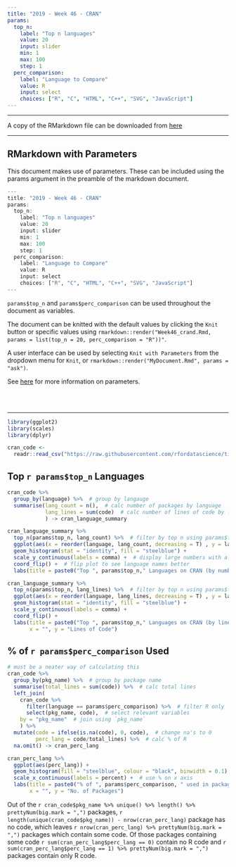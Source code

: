 ```yaml
---
title: "2019 - Week 46 - CRAN"
params:
  top_n: 
    label: "Top n languages"
    value: 20
    input: slider
    min: 1
    max: 100
    step: 1
  perc_comparison:
    label: "Language to Compare"
    value: R
    input: select
    choices: ["R", "C", "HTML", "C++", "SVG", "JavaScript"] 
---
```



***

A copy of the RMarkdown file can be downloaded from [here](/docs/tt_2019_week46.Rmd)

***


## RMarkdown with Parameters

This document makes use of parameters. These can be included using the params argument in the preamble of the markdown document.

```r
---
title: "2019 - Week 46 - CRAN"
params:
  top_n:
    label: "Top n languages"
    value: 20
    input: slider
    min: 1
    max: 100
    step: 1
  perc_comparison:
    label: "Language to Compare"
    value: R
    input: select
    choices: ["R", "C", "HTML", "C++", "SVG", "JavaScript"]
---
```


`params$top_n` and `params$perc_comparison` can be used throughout the document as variables.

The document can be knitted with the default values by clicking the `Knit` button or specific values using `rmarkdown::render("Week46_crand.Rmd, params = list(top_n = 20, perc_comparison = "R"))"`.

A user interface can be used by selecting `Knit with Parameters` from the dropdown menu for `Knit`, or `rmarkdown::render("MyDocument.Rmd", params = "ask")`.

See [here](https://bookdown.org/yihui/rmarkdown/params-knit.html) for more information on parameters.

<br><br>

***

```r
library(ggplot2)
library(scales)
library(dplyr)
```

```r
cran_code <- 
  readr::read_csv("https://raw.githubusercontent.com/rfordatascience/tidytuesday/master/data/2019/2019-11-12/loc_cran_packages.csv")
```


## Top `r params$top_n` Languages

```r
cran_code %>%
  group_by(language) %>%  # group by langauge
  summarise(lang_count = n(),  # calc number of packages by language
            lang_lines = sum(code)  # calc number of lines of code by language
            ) -> cran_language_summary

cran_language_summary %>%
  top_n(params$top_n, lang_count) %>%  # filter by top n using params$top_n
  ggplot(aes(x = reorder(language, lang_count, decreasing = T) , y = lang_count)) +
  geom_histogram(stat = "identity", fill = "steelblue") +
  scale_y_continuous(labels = comma) +  # display large numbers with a comma
  coord_flip() +  # flip plot to see language names better
  labs(title = paste0("Top ", params$top_n," Languages on CRAN (by number of packages)"), y = "Number of Packages", x = "")
```



```r
cran_language_summary %>%
  top_n(params$top_n, lang_lines) %>%  # filter by top n using params$top_n
  ggplot(aes(x = reorder(language, lang_lines, decreasing = T) , y = lang_lines)) +
  geom_histogram(stat = "identity", fill = "steelblue") +
  scale_y_continuous(labels = comma) +
  coord_flip() +
  labs(title = paste0("Top ", params$top_n," Languages on CRAN (by lines of code)"), 
       x = "", y = "Lines of Code")
```


## % of `r params$perc_comparison` Used

```r
# must be a neater way of calculating this
cran_code %>%
  group_by(pkg_name) %>%  # group by package name
  summarise(total_lines = sum(code)) %>%  # calc total lines
  left_join(
    cran_code %>%
      filter(language == params$perc_comparison) %>%  # filter R only
      select(pkg_name, code),  # select relevant variables
    by = "pkg_name"  # join using `pkg_name`
    ) %>%
  mutate(code = ifelse(is.na(code), 0, code),  # change na's to 0 
         perc_lang = code/total_lines) %>%  # calc % of R
  na.omit() -> cran_perc_lang

cran_perc_lang %>%
  ggplot(aes(perc_lang)) +
  geom_histogram(fill = "steelblue", colour = "black", binwidth = 0.1) +
  scale_x_continuous(labels = percent) +  # use % on x axis
  labs(title = paste0("% of ", params$perc_comparison, " used in packages on CRAN (", nrow(cran_perc_lang), " packages)"), 
       x = "", y = "No. of Packages")
```


Out of the `r cran_code$pkg_name %>% unique() %>% length() %>% prettyNum(big.mark = ",")` packages,  `r length(unique(cran_code$pkg_name)) - nrow(cran_perc_lang)` package has no code, which leaves `r nrow(cran_perc_lang) %>% prettyNum(big.mark = ",")` packages which contain some code. Of those packages containing some code `r sum(cran_perc_lang$perc_lang == 0)` contain no R code and `r sum(cran_perc_lang$perc_lang == 1) %>% prettyNum(big.mark = ",")` packages contain only R code.


```r
```



